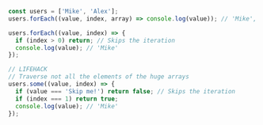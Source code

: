 ```js
const users = ['Mike', 'Alex'];
users.forEach((value, index, array) => console.log(value)); // 'Mike', 'Alex'

users.forEach((value, index) => {
  if (index > 0) return; // Skips the iteration
  console.log(value); // 'Mike'
});

// LIFEHACK
// Traverse not all the elements of the huge arrays
users.some((value, index) => {
  if (value === 'Skip me!') return false; // Skips the iteration
  if (index === 1) return true;
  console.log(value); // 'Mike'
});
```

